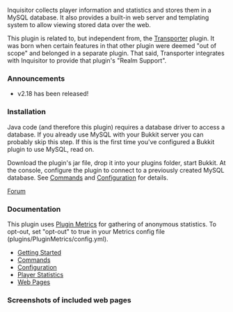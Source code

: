 Inquisitor collects player information and statistics and stores them in a MySQL database. It also provides a built-in web server and templating system to allow viewing stored data over the web.

This plugin is related to, but independent from, the [[http://dev.bukkit.org/server-mods/transporter/|Transporter]] plugin. It was born when certain features in that other plugin were deemed "out of scope" and belonged in a separate plugin. That said, Transporter integrates with Inquisitor to provide that plugin's "Realm Support".

===Announcements===
* v2.18 has been released!

===Installation===
Java code (and therefore this plugin) requires a database driver to access a database. If you already use MySQL with your Bukkit server you can probably skip this step. If this is the first time you've configured a Bukkit plugin to use MySQL, read on.

Download the plugin's jar file, drop it into your plugins folder, start Bukkit. At the console, configure the plugin to connect to a previously created MySQL database. See [[Commands]] and [[Configuration]] for details.

[[http://dev.bukkit.org/server-mods/inquisitor/forum/|Forum]]

===Documentation===

This plugin uses [[http://mcstats.org|Plugin Metrics]] for gathering of anonymous statistics. To opt-out, set "opt-out" to true in your Metrics config file (plugins/PluginMetrics/config.yml).

* [[Getting Started]]
* [[Commands]]
* [[Configuration]]
* [[Player Statistics]]
* [[Web Pages]]

===Screenshots of included web pages===

{{http://dev.bukkit.org/media/images/43/346/shot1.png|Player Page}}

{{http://dev.bukkit.org/media/images/43/347/shot2.png|Players List}}
